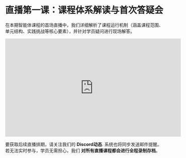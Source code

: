 # 直播第一课：课程体系解读与首次答疑会

在本期智能体课程的首场直播中，我们详细解析了课程运行机制（涵盖课程范围、单元结构、实践挑战等核心要素），并针对学员疑问进行现场解答。

<iframe width="560" height="315" src="https://www.youtube.com/embed/iLVyYDbdSmM?si=TCX5Ai3uZuKLXq45" title="YouTube video player" frameborder="0" allow="accelerometer; autoplay; clipboard-write; encrypted-media; gyroscope; picture-in-picture; web-share" referrerpolicy="strict-origin-when-cross-origin" allowfullscreen></iframe>

要获取后续直播排期，请关注我们的 **Discord动态**. 系统也将同步发送邮件提醒。若无法实时参与，学员无需担心，我们 **对所有直播课程都会进行全程录制存档**。